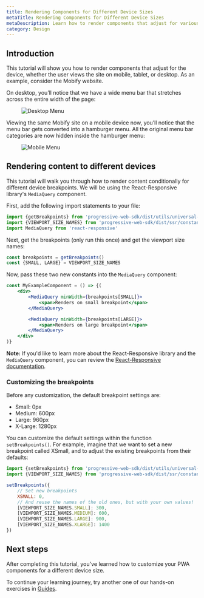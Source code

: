 ```yaml
---
title: Rendering Components for Different Device Sizes
metaTitle: Rendering Components for Different Device Sizes
metaDescription: Learn how to render components that adjust for various device screen sizes, with hands-on exercises that you can follow along.
category: Design
---
```


## Introduction

This tutorial will show you how to render components that adjust for the device, whether the user views the site on mobile, tablet, or desktop. As an example, consider the Mobify website.

On desktop, you’ll notice that we have a wide menu bar that stretches across the entire width of the page:

<figure class="u-text-align-center">

  ![Desktop Menu](images/desktop-menu.png)

</figure>

Viewing the same Mobify site on a mobile device now, you’ll notice that the menu bar gets converted into a hamburger menu. All the original menu bar categories are now hidden inside the hamburger menu:

<figure class="u-text-align-center">

  ![Mobile Menu](images/mobile-menu.png)

</figure>

## Rendering content to different devices

This tutorial will walk you through how to render content conditionally for different device breakpoints. We will be using the React-Responsive library's `MediaQuery` component.

First, add the following import statements to your file:

```javascript
import {getBreakpoints} from 'progressive-web-sdk/dist/utils/universal-utils'
import {VIEWPORT_SIZE_NAMES} from 'progressive-web-sdk/dist/ssr/constants'
import MediaQuery from 'react-responsive'
```

Next, get the breakpoints (only run this once) and get the viewport size names:

```javascript
const breakpoints = getBreakpoints()
const {SMALL, LARGE} = VIEWPORT_SIZE_NAMES
```

Now, pass these two new constants into the `MediaQuery` component:

```jsx
const MyExampleComponent = () => {(
    <div>
        <MediaQuery minWidth={breakpoints[SMALL]}>
            <span>Renders on small breakpoint</span>
        </MediaQuery>

        <MediaQuery minWidth={breakpoints[LARGE]}>
            <span>Renders on large breakpoint</span>
        </MediaQuery>
    </div>
)}
```

<Callout type="info">

**Note:** If you'd like to learn more about the React-Responsive library and the `MediaQuery` component, you can review the <a href="https://github.com/contra/react-responsive">React-Responsive documentation</a>.

</Callout>

### Customizing the breakpoints

Before any customization, the default breakpoint settings are:

- Small: 0px
- Medium: 600px
- Large: 960px
- X-Large: 1280px

You can customize the default settings within the function `setBreakpoints()`. For example, imagine that we want to set a new breakpoint called XSmall, and to adjust the existing breakpoints from their defaults:

```javascript
import {setBreakpoints} from 'progressive-web-sdk/dist/utils/universal-utils'
import {VIEWPORT_SIZE_NAMES} from 'progressive-web-sdk/dist/ssr/constants'

setBreakpoints({
    // Set new breakpoints
    XSMALL: 0,
    // And reuse the names of the old ones, but with your own values!
    [VIEWPORT_SIZE_NAMES.SMALL]: 300,
    [VIEWPORT_SIZE_NAMES.MEDIUM]: 600,
    [VIEWPORT_SIZE_NAMES.LARGE]: 900,
    [VIEWPORT_SIZE_NAMES.XLARGE]: 1400
})
```

## Next steps

After completing this tutorial, you've learned how to customize your PWA components for a different device size.

To continue your learning journey, try another one of our hands-on exercises in [Guides](../../).
